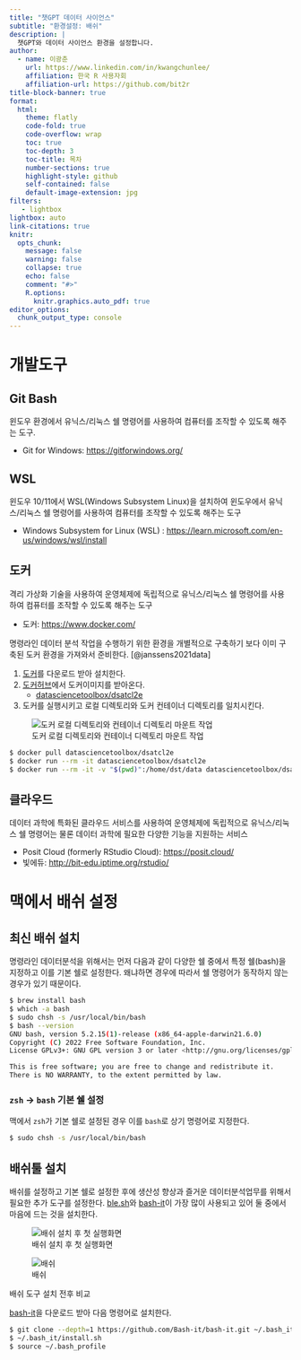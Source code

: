 ```yaml
---
title: "챗GPT 데이터 사이언스"
subtitle: "환경설정: 배쉬"
description: |
  챗GPT와 데이터 사이언스 환경을 설정합니다.
author:
  - name: 이광춘
    url: https://www.linkedin.com/in/kwangchunlee/
    affiliation: 한국 R 사용자회
    affiliation-url: https://github.com/bit2r
title-block-banner: true
format:
  html:
    theme: flatly
    code-fold: true
    code-overflow: wrap
    toc: true
    toc-depth: 3
    toc-title: 목차
    number-sections: true
    highlight-style: github    
    self-contained: false
    default-image-extension: jpg
filters:
   - lightbox
lightbox: auto
link-citations: true
knitr:
  opts_chunk: 
    message: false
    warning: false
    collapse: true
    echo: false
    comment: "#>" 
    R.options:
      knitr.graphics.auto_pdf: true
editor_options: 
  chunk_output_type: console
---
```


# 개발도구

## Git Bash

윈도우 환경에서 유닉스/리눅스 쉘 명령어를 사용하여 컴퓨터를 조작할 수 있도록 해주는 도구.

- Git for Windows: <https://gitforwindows.org/>

## WSL

윈도우 10/11에서 WSL(Windows Subsystem Linux)을 설치하여 윈도우에서 유닉스/리눅스 쉘 명령어를 사용하여 컴퓨터를 조작할 수 있도록 해주는 도구

- Windows Subsystem for Linux (WSL) : <https://learn.microsoft.com/en-us/windows/wsl/install>

## 도커

격리 가상화 기술을 사용하여 운영체제에 독립적으로 유닉스/리눅스 쉘 명령어를 사용하여 컴퓨터를 조작할 수 있도록 해주는 도구

- 도커: <https://www.docker.com/>

명령라인 데이터 분석 작업을 수행하기 위한 환경을 개별적으로 구축하기 보다 이미 구축된 도커 환경을 가져와서 준비한다. [@janssens2021data]

1. [도커](https://www.docker.com/products/docker-desktop/)를 다운로드 받아 설치한다.
1. [도커허브](https://hub.docker.com/)에서 도커이미지를 받아온다.
    - [datasciencetoolbox/dsatcl2e](https://hub.docker.com/r/datasciencetoolbox/dsatcl2e)
1. 도커를 실행시키고 로컬 디렉토리와 도커 컨테이너 디렉토리를 일치시킨다.

![도커 로컬 디렉토리와 컨테이너 디렉토리 마운트 작업](fig/docker_volume_mount.jpg)


````bash
$ docker pull datasciencetoolbox/dsatcl2e 
$ docker run --rm -it datasciencetoolbox/dsatcl2e
$ docker run --rm -it -v "$(pwd)":/home/dst/data datasciencetoolbox/dsatcl2e
````

## 클라우드

데이터 과학에 특화된 클라우드 서비스를 사용하여 운영체제에 독립적으로 유닉스/리눅스 쉘 명령어는 물론 데이터 과학에 필요한 다양한 기능을 지원하는 서비스

- Posit Cloud (formerly RStudio Cloud): <https://posit.cloud/>
- 빛에듀: <http://bit-edu.iptime.org/rstudio/>


# 맥에서 배쉬 설정

## 최신 배쉬 설치

명령라인 데이터분석을 위해서는 먼저 다음과 같이 다양한 쉘 중에서 특정 쉘(bash)을 지정하고 이를 기본 쉘로 설정한다. 왜냐하면 경우에 따라서 쉘 명령어가 동작하지 않는 경우가 있기 때문이다.

````bash
$ brew install bash
$ which -a bash
$ sudo chsh -s /usr/local/bin/bash
$ bash --version
GNU bash, version 5.2.15(1)-release (x86_64-apple-darwin21.6.0)
Copyright (C) 2022 Free Software Foundation, Inc.
License GPLv3+: GNU GPL version 3 or later <http://gnu.org/licenses/gpl.html>

This is free software; you are free to change and redistribute it.
There is NO WARRANTY, to the extent permitted by law.
````

:::{.callout-note}

### `zsh` &rarr; `bash` 기본 쉘 설정

맥에서 `zsh`가 기본 쉘로 설정된 경우 이를 `bash`로 상기 명령어로 지정한다.

````bash
$ sudo chsh -s /usr/local/bin/bash
````
:::


## 배쉬툴 설치

배쉬를 설정하고 기본 쉘로 설정한 후에 생산성 향상과 즐거운 데이터분석업무를 위해서 필요한 추가 도구를 설정한다. [ble.sh](https://github.com/akinomyoga/ble.sh)와 [bash-it](https://github.com/Bash-it/bash-it)이 가장 많이 사용되고 있어 둘 중에서 마음에 드는 것을 설치한다.

::: {#fig-bash layout-ncol=2}

![배쉬 설치 후 첫 실행화면](fig/bash_original.png){#bash-original}

![배쉬 ](fig/bash_highlight.png){#bash-highlight}

배쉬 도구 설치 전후 비교
:::

[bash-it](https://github.com/Bash-it/bash-it.git)을 다운로드 받아 다음 명령어로 설치한다.

````bash
$ git clone --depth=1 https://github.com/Bash-it/bash-it.git ~/.bash_it
$ ~/.bash_it/install.sh
$ source ~/.bash_profile
````



